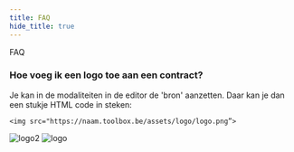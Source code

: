 ```yaml
---
title: FAQ 
hide_title: true
---
```

<ImageTitle img="inventaris.png">FAQ</ImageTitle>

### Hoe voeg ik een logo toe aan een contract?

Je kan in de modaliteiten in de editor de 'bron' aanzetten. Daar kan je dan een stukje HTML code in steken:  

```
<img src="https://naam.toolbox.be/assets/logo/logo.png”>
```
![logo2](./logo2.png)
![logo](./logo.png)

